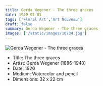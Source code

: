 ```yaml
---
title: Gerda Wegener - The three graces
date: 1920-01-01
tags: ['Floral Art','Art Nouveau']
draft: false
summary: Gerda Wegener - The three graces
images: ['/static/images/10734.jpg']
---
```


![Gerda Wegener - The three graces](/static/images/10734.jpg)

* Title: The three graces
* Artist: Gerda Wegener (1886-1940)
* Date: 1920
* Medium: Watercolor and pencil
* Dimensions: 32 x 22 cm


